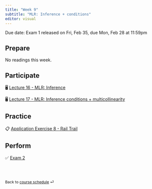 ```yaml
---
title: "Week 9"
subtitle: "MLR: Inference + conditions"
editor: visual
---
```


::: callout-important
Due date: Exam 1 released on Fri, Feb 35, due Mon, Feb 28 at 11:59pm
:::

## Prepare

No readings this week.

## Participate

🖥️ [Lecture 16 - MLR: Inference](/slides/lec-16.html)

🖥️ [Lecture 17 - MLR: Inference conditions + multicollinearity](/slides/lec-17.html)

## Practice

📋 [Application Exercise 8 - Rail Trail](/ae/ae-8-rail-trail.html)

## Perform

✅ [Exam 2](/exams/exam-2.html)

<br><br>

::: {style="font-size: 0.875em;"}
Back to [course schedule](/ "Course schedule") ⏎
:::
